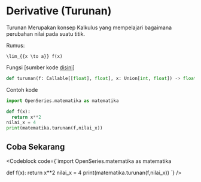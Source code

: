 
# Derivative (Turunan)

Turunan Merupakan konsep Kalkulus yang mempelajari bagaimana perubahan
nilai pada suatu titik.

Rumus:

```
\lim_{{x \to a}} f(x)
```

Fungsi [sumber kode [disini](https://github.com/bellshade/OpenSeries/blob/8766497be42a76a175a94a84cc5609c94c015c61/OpenSeries/matematika.py#L552)]

```python
def turunan(f: Callable[[float], float], x: Union[int, float]) -> float:
```

Contoh kode

```python
import OpenSeries.matematika as matematika

def f(x):
  return x**2
nilai_x = 4
print(matematika.turunan(f,nilai_x))
```

## Coba Sekarang

<Codeblock code={`import OpenSeries.matematika as matematika

def f(x):
return x\*\*2
nilai_x = 4
print(matematika.turunan(f,nilai_x))
`} />
